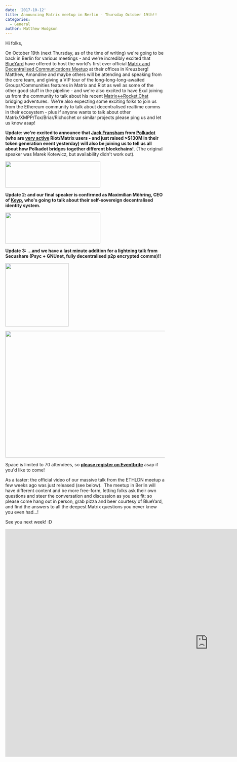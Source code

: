 ```yaml
---
date: '2017-10-12'
title: Announcing Matrix meetup in Berlin - Thursday October 19th!!
categories:
  - General
author: Matthew Hodgson
---
```


Hi folks,

On October 19th (next Thursday, as of the time of writing) we're going to be back in Berlin for various meetings - and we're incredibly excited that <a href="http://blueyard.com/">BlueYard</a> have offered to host the world's first ever official <a href="https://www.eventbrite.co.uk/e/matrix-and-friends-tickets-38729041606">Matrix and Decentralised Communications Meetup</a> at their offices in Kreuzberg!  Matthew, Amandine and maybe others will be attending and speaking from the core team, and giving a VIP tour of the long-long-long-awaited Groups/Communities features in Matrix and Riot as well as some of the other good stuff in the pipeline - and we're also excited to have Exul joining us from the community to talk about his recent <a href="https://github.com/exul/matrix-rocketchat">Matrix&lt;-&gt;Rocket.Chat</a> bridging adventures.  We're also expecting some exciting folks to join us from the Ethereum community to talk about decentralised realtime comms in their ecosystem - plus if anyone wants to talk about other Matrix/XMPP/Tox/Briar/Richochet or similar projects please ping us and let us know asap!

<b>Update: we're excited to announce that <a href="https://twitter.com/jFransham">Jack Fransham</a> from <a href="https://polkadot.network/">Polkadot</a> (who are <a href="https://riot.im/app/#/room/#polkadot-watercooler:matrix.org">very active</a> Riot/Matrix users - and just raised >$130M in their token generation event yesterday) will also be joining us to tell us all about how Polkadot bridges together different blockchains!</b>. (The original speaker was Marek Kotewicz, but availability didn't work out).

<a href="https://polkadot.network/"><img src="https://matrix.org/blog/wp-content/uploads/2017/10/Screen-Shot-2017-10-16-at-21.50.57-300x83.png" alt="" width="300" height="83" class="aligncenter size-medium wp-image-2885" /></a>

<b>Update 2: and our final speaker is confirmed as Maximilian Möhring, CEO of <a href="https://keyp.io/">Keyp</a>, who's going to talk about their self-sovereign decentralised identity system.</b>

<a href="https://keyp.io/"><img src="https://matrix.org/blog/wp-content/uploads/2017/10/Screen-Shot-2017-10-16-at-21.53.40-300x98.png" alt="" width="300" height="98" class="aligncenter size-medium wp-image-2884" /></a>

<b>Update 3: ...and we have a last minute addition for a lightning talk from Secushare (Psyc + GNUnet, fully decentralised p2p encrypted comms)!!</b>

<a href="https://secushare.org"><img src="https://matrix.org/blog/wp-content/uploads/2017/10/secushare-0444-300x200.png" alt="" width="200" height="200" class="aligncenter size-medium wp-image-2888" /></a>

<a href="https://www.eventbrite.co.uk/e/matrix-and-friends-tickets-38729041606"><img src="https://matrix.org/blog/wp-content/uploads/2017/10/meetup.png" alt="" width="800" height="400" class="aligncenter size-full wp-image-2877" /></a>

Space is limited to 70 attendees, so <a href="https://www.eventbrite.co.uk/e/matrix-and-friends-tickets-38729041606"><strong>please register on Eventbrite</strong></a> asap if you'd like to come!

As a taster: the official video of our massive talk from the ETHLDN meetup a few weeks ago was just released (see below).  The meetup in Berlin will have different content and be more free-form, letting folks ask their own questions and steer the conversation and discussion as you see fit: so please come hang out in person, grab pizza and beer courtesy of BlueYard, and find the answers to all the deepest Matrix questions you never knew you even had...!

See you next week! :D

<iframe width="1280" height="720" src="https://www.youtube.com/embed/y0-j4Q77KXM" frameborder="0" allowfullscreen></iframe>